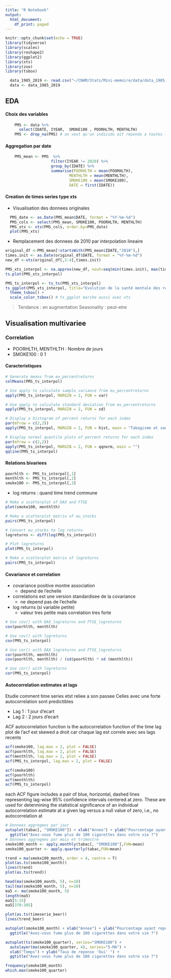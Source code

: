```yaml
---
title: "R Notebook"
output:
  html_document:
    df_print: paged
---
```

```r
knitr::opts_chunk$set(echo = TRUE)
library(tidyverse)
library(scales)
library(reshape2)
library(ggplot2)
library(xts)
library(zoo)
library(tsbox)
```

```r
  data_1985_2019 <- read.csv("~/CNAM/Stats/Mini-memoire/data/data_1985_2019_cleaned.csv")
  data <- data_1985_2019
```

## EDA

#### Choix des variables
```r
    PMS <- data %>%
      select(IDATE, IYEAR,  SMOKE100 , POORHLTH, MENTHLTH)
    PMS <- drop_na(PMS) # on veut qu'un individu ait repondu a toutes les questions
```

#### Aggregation par date 

```r
    PMS_mean <- PMS  %>%
                    filter(IYEAR != 2020) %>%
                    group_by(IDATE) %>% 
                    summarise(POORHLTH = mean(POORHLTH),
                            MENTHLTH = mean(MENTHLTH),
                            SMOKE100 = mean(SMOKE100),
                            DATE = first(IDATE))
```

#### Creation de times series type xts

- Visualisation des donnees originales
```r
  PMS_date <- as.Date(PMS_mean$DATE, format = "%Y-%m-%d")
  PMS_cols <- select(PMS_mean, SMOKE100, POORHLTH, MENTHLTH)
  PMS_xts <- xts(PMS_cols, order.by=PMS_date)
  plot(PMS_xts)
```

- Remplacement des donnees de 2010 par interpolation lineaire

```r
original_df <-PMS_mean[!startsWith(PMS_mean$IDATE,"2010"),]
times.init <- as.Date(original_df$DATE, format = "%Y-%m-%d")
new_df <-xts(original_df[,2:4],times.init)

PMS_xts_interpol <- na.approx(new_df, xout=seq(min(times.init), max(times.init), "day"))
ts.plot(PMS_xts_interpol)

PMS_ts_interpol <- ts_ts(PMS_xts_interpol)
ts_ggplot(PMS_xts_interpol, title="Evolution de la santé mentale des répondants", subtitle="Fumeurs et non fumeurs") +
  theme_tsbox() +
  scale_color_tsbox() # ts_ggplot marche aussi avec xts
```

> Tendance : en augmentation
> Seasonality : peut-etre


## Visualisation multivariee

### Correlation

- POORHLTH, MENTHLTH : Nombre de jours
- SMOKE100 : 0 1

#### Caracteristiques

```r
# Generate means from eu_percentreturns
colMeans(PMS_ts_interpol)

# Use apply to calculate sample variance from eu_percentreturns
apply(PMS_ts_interpol, MARGIN = 2, FUN = var)

# Use apply to calculate standard deviation from eu_percentreturns
apply(PMS_ts_interpol, MARGIN = 2, FUN = sd)

# Display a histogram of percent returns for each index
par(mfrow = c(2,2))
apply(PMS_ts_interpol, MARGIN = 2, FUN = hist, main = "Tabagisme et sante mentale", xlab = "")

# Display normal quantile plots of percent returns for each index
par(mfrow = c(2,2))
apply(PMS_ts_interpol, MARGIN = 2, FUN = qqnorm, main = "")
qqline(PMS_ts_interpol)
```

#### Relations bivariees

```r
poorhlth <- PMS_ts_interpol[,1]
menthlth <- PMS_ts_interpol[,2]
smoke100 <- PMS_ts_interpol[,3]
```

- log returns : quand time trend commune

```r
# Make a scatterplot of DAX and FTSE
plot(smoke100, menthlth)

# Make a scatterplot matrix of eu_stocks
pairs(PMS_ts_interpol)

# Convert eu_stocks to log returns
logreturns <- diff(log(PMS_ts_interpol))

# Plot logreturns
plot(PMS_ts_interpol)

# Make a scatterplot matrix of logreturns
pairs(PMS_ts_interpol)
```
#### Covariance et correlation

- covariance positive montre association
  - depend de l'echelle
- correlations est une version standardisee de la covariance
  - ne depend pas de l'echelle
- log returns (si variable petite)
  - valeur tres petite mais correlation tres forte


```r
# Use cov() with DAX_logreturns and FTSE_logreturns
cov(poorhlth, menthlth)

# Use cov() with logreturns
cov(PMS_ts_interpol)

# Use cor() with DAX_logreturns and FTSE_logreturns
cor(poorhlth, menthlth)
cov(poorhlth, menthlth) / (sd(poorhlth) * sd (menthlth))

# Use cor() with logreturns
cor(PMS_ts_interpol)
```

#### Autocorrelation estimates at lags

Etudie comment time series etst reliee a son passee
Celles avec une forte autocorrelation sont predictibles

- Lag 1 : 1 jour d'ecart
- Lag 2 : 2 jours d'ecart

ACF autocorrelation function is the autocorrelation function of the time lag
plot de l'acf est skewed a droit car chaque lag est correle avec ses lags recents

```r
acf(smoke100, lag.max = 2, plot = FALSE)
acf(poorhlth, lag.max = 2, plot = FALSE)
acf(menthlth, lag.max = 2, plot = FALSE)
acf(PMS_ts_interpol, lag.max = 2, plot = FALSE)

acf(smoke100)
acf(poorhlth)
acf(menthlth)
acf(PMS_ts_interpol)
```
each ACF figure includes a pair of blue, horizontal, dashed lines representing lag-wise 95% confidence intervals centered at zero. These are used for determining the statistical significance of an individual autocorrelation estimate at a given lag versus a null value of zero, i.e., no autocorrelation at 

```r
# Donnees aggregees par jour
autoplot(tabac[, "SMOKE100"]) + xlab("Annee") + ylab("Pourcentage ayant repondu 'oui'") +
  ggtitle("Avez-vous fume plus de 100 cigarettes dans votre vie ?")
# Donnees aggregees par mois et trimestre
smoke100_month <- apply.monthly(tabac[, "SMOKE100"],FUN=mean)
smoke100_quarter <- apply.quarterly(tabac,FUN=mean)

trend = ma(smoke100_month, order = 4, centre = T)
plot(as.ts(smoke100_month))
lines(trend)
plot(as.ts(trend))

head(ma(smoke100_month, 5), n=10)
tail(ma(smoke100_month, 5), n=10)
ma5 <- ma(smoke100_month, 5)
length(ma5)
ma5[5:15]
ma5[370:385]

plot(as.ts(timeserie_beer))
lines(trend_beer)

autoplot(smoke100_month) + xlab("Annee") + ylab("Pourcentage ayant repondu 'oui'") +
  ggtitle("Avez-vous fume plus de 100 cigarettes dans votre vie ?")

autoplot(ts(smoke100_quarter), series="SMOKE100") +
  autolayer(ma(smoke100_quarter, 4), series="5-MA") +
  xlab("Temps") + ylab("Taux de reponse 'Oui' ") +
  ggtitle("Avez-vous fume plus de 100 cigarettes dans votre vie ?")

frequency(smoke100_month)
which.max(smoke100_quarter)
```